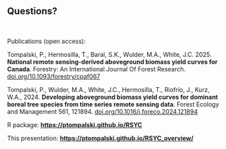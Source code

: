 ## Questions?

<br>

::: {.text60}
Publications (open access):

Tompalski, P., Hermosilla, T., Baral, S.K., Wulder, M.A., White, J.C. 2025. **National remote sensing-derived aboveground biomass yield curves for Canada**. Forestry: An International Journal Of Forest Research. [doi.org/10.1093/forestry/cpaf067](https://doi.org/10.1093/forestry/cpaf067)

Tompalski, P., Wulder, M.A., White, J.C., Hermosilla, T., Riofrío, J., Kurz, W.A., 2024. **Developing aboveground biomass yield curves for dominant boreal tree species from time series remote sensing data**. Forest Ecology and Management 561, 121894. [doi.org/10.1016/j.foreco.2024.121894](https://doi.org/10.1016/j.foreco.2024.121894)

R package: **[https://ptompalski.github.io/RSYC](https://ptompalski.github.io/RSYC)**

This presentation: **[https://ptompalski.github.io/RSYC_overview/](https://ptompalski.github.io/RSYC_overview/)**
:::


